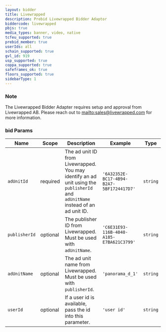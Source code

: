 ```yaml
---
layout: bidder
title: Livewrapped
description: Prebid Livewrapped Bidder Adaptor
biddercode: livewrapped
pbjs: true
media_types: banner, video, native
tcfeu_supported: true
prebid_member: true
userIds: all
schain_supported: true
gvl_id: 919
usp_supported: true
coppa_supported: true
safeframes_ok: true
floors_supported: true
sidebarType: 1
---
```


### Note

The Livewrapped Bidder Adapter requires setup and approval from Livewrapped AB.
Please reach out to [mailto:sales@livewrapped.com](sales@livewrapped.com) for more information.

### bid Params


| Name                | Scope    | Description                                                                                                                                                                   | Example                                               | Type             |
|---------------------|----------|-------------------------------------------------------------------------------------------------------------------------------------------------------------------------------|-------------------------------------------------------|------------------|
| `adUnitId`          | required | The ad unit ID from Livewrapped. You may identify an ad unit using the `publisherId` and `adUnitName` instead of an ad unit ID.                                              | `'6A32352E-BC17-4B94-B2A7-5BF1724417D7'`              | `string`         |
| `publisherId`       | optional | The publisher ID from Livewrapped. Must be used with `adUnitName`.                                                                                                            | `'C6E31E93-116B-4040-A185-E7BA621C3799'`              | `string`         |
| `adUnitName`        | optional | The ad unit name from Livewrapped. Must be used with `publisherId`.                                                                                                           | `'panorama_d_1'`                                      | `string`         |
| `userId`            | optional | If a user id is available, pass the id into this parameter.                                                                                                                   | `'user id'`                                           | `string`         |
